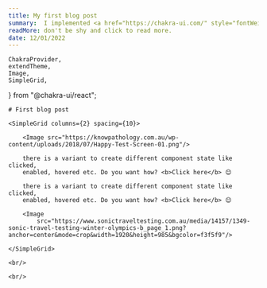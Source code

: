 ```yaml
---
title: My first blog post
summary:  I implemented <a href="https://chakra-ui.com/" style="fontWeight:bold; color:#4299E1"> Chakra-UI </a> to my website. It was a little tough. But guess what? I did it. Do you know how?
readMore: don't be shy and click to read more.
date: 12/01/2022
---
```


    ChakraProvider,
    extendTheme,
    Image,
    SimpleGrid,
} from "@chakra-ui/react";



<ChakraProvider theme={extendTheme(themeOverride)}>

    # First blog post

    <SimpleGrid columns={2} spacing={10}>

        <Image src="https://knowpathology.com.au/wp-content/uploads/2018/07/Happy-Test-Screen-01.png"/>

        there is a variant to create different component state like clicked,
        enabled, hovered etc. Do you want how? <b>Click here</b> 😊

        there is a variant to create different component state like clicked,
        enabled, hovered etc. Do you want how? <b>Click here</b> 😊

        <Image
            src="https://www.sonictraveltesting.com.au/media/14157/1349-sonic-travel-testing-winter-olympics-b_page_1.png?anchor=center&mode=crop&width=1920&height=985&bgcolor=f3f5f9"/>

    </SimpleGrid>

    <br/>

    <br/>


</ChakraProvider>


